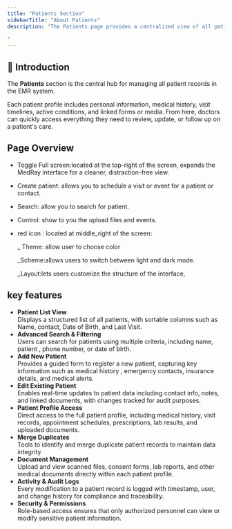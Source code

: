 ```yaml
---
title: "Patients Section"
sidebarTitle: "About Patients"
description: "The Patients page provides a centralized view of all patient information within the system. It enables authorized users to securely access, review, and manage patient records, ensuring accurate and up-to-date clinical and administrative data across the care continuum.

"
---
```


## 👤 Introduction

The **Patients** section is the central hub for managing all patient records in the EMR system.

Each patient profile includes personal information, medical history, visit timelines, active conditions, and linked forms or media. From here, doctors can quickly access everything they need to review, update, or follow up on a patient's care.

## <Icon icon="camera-viewfinder" /> Page Overview

- Toggle Full screen:located at the top-right of the screen, expands the MedRay interface for a cleaner, distraction-free view.
- Create patient: allows you to schedule a visit or event for a patient or contact.
- Search: allow you to search for patient.
- Control: show to you the upload files and events.
- red icon : located at middle_right of the screen:   

    \_ Theme: allow user to choose color

    \_Scheme:allows users to switch between light and dark mode.

    \_Layout:lets users customize the structure of the interface,

     

## <Icon icon="key" /> key features

- **Patient List View**\
  Displays a structured list of all patients, with sortable columns such as Name, contact, Date of Birth, and Last Visit.
- **Advanced Search & Filtering**\
  Users can search for patients using multiple criteria, including name, patient , phone number, or date of birth. 
- **Add New Patient**\
  Provides a guided form to register a new patient, capturing key information such as medical history , emergency contacts, insurance details, and medical alerts.
- **Edit Existing Patient**\
  Enables real-time updates to patient data including contact info, notes, and linked documents, with changes tracked for audit purposes.
- **Patient Profile Access**\
  Direct access to the full patient profile, including medical history, visit records, appointment schedules, prescriptions, lab results, and uploaded documents.
- **Merge Duplicates**\
  Tools to identify and merge duplicate patient records to maintain data integrity.
- **Document Management**\
  Upload and view scanned files, consent forms, lab reports, and other medical documents directly within each patient profile.
- **Activity & Audit Logs**\
  Every modification to a patient record is logged with timestamp, user, and change history for compliance and traceability.
- **Security & Permissions**\
  Role-based access ensures that only authorized personnel can view or modify sensitive patient information.